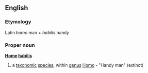==English==
===Etymology===
Latin ''homo'' man + ''habilis'' handy
===Proper noun===
{{wikipedia}}
'''[[Home]] [[habilis]]'''
#a [[taxonomic]] [[species]], within [[genus]] [[Homo]] - "Handy man" (extinct)
{{wikispecies}}